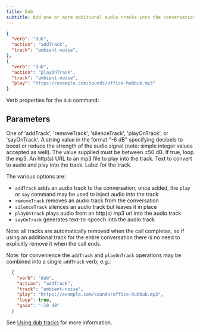 ```yaml
---
title: Dub
subtitle: Add one or more additional audio tracks into the conversation
---
```


```json
{
  "verb": "dub",
  "action": "addTrack",
  "track": "ambient-noise",
},
{
  "verb": "dub",
  "action": "playOnTrack",
  "track": "ambient-noise",
  "play": "https://example.com/sounds/office-hubbub.mp3"
}
```
Verb properties for the `dub` command:

## Parameters

<ParamField path="action" type="string" required={true}>
  One of 'addTrack', 'removeTrack', 'silenceTrack', 'playOnTrack', or 'sayOnTrack'.
</ParamField>

<ParamField path="gain" type="string" required={false}>
  A string value in the format "-6 dB" specifying decibels to boost or reduce the strength of the audio signal  
  (note: simple integer values accepted as well). The value supplied must be between ±50 dB.
</ParamField>

<ParamField path="loop" type="boolean" required={false}>
  If true, loop the mp3.
</ParamField>

<ParamField path="play" type="string" required={false}>
  An http(s) URL to an mp3 file to play into the track.
</ParamField>

<ParamField path="say" type="string" required={false}>
  Text to convert to audio and play into the track.
</ParamField>

<ParamField path="track" type="string" required={true}>
  Label for the track.
</ParamField>

The various options are:
- `addTrack` adds an audio track to the conversation; once added, the `play` or `say` command may be used to inject audio into the track
- `removeTrack` removes an audio track from the conversation
- `silenceTrack` silences an audio track but leaves it in place
- `playOnTrack` plays audio from an http(s) mp3 url into the audio track
- `sayOnTrack` generates text-to-speech into the audio track

Note: all tracks are automatically removed when the call completes, so if using an additional track for the entire conversation there is no need to explicitly remove it when the call ends.

Note: for convenience the `addTrack` and `playOnTrack` operations may be combined into a single `addTrack` verb; e.g.:

```json
  {
    "verb": "dub",
    "action": "addTrack",
    "track": "ambient-noise",
    "play": "https://example.com/sounds/office-hubbub.mp3",
    "loop": true,
    "gain": "-10 dB"
  }
```

See [Using dub tracks](/guides/features/dub-tracks) for more information.

